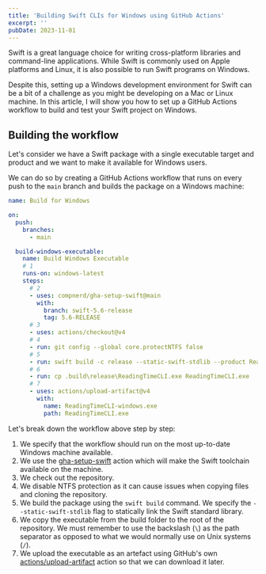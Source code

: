 ```yaml
---
title: 'Building Swift CLIs for Windows using GitHub Actions'
excerpt: ''
pubDate: 2023-11-01
---
```


Swift is a great language choice for writing cross-platform libraries and command-line applications. While Swift is commonly used on Apple platforms and Linux, it is also possible to run Swift programs on Windows.

Despite this, setting up a Windows development environment for Swift can be a bit of a challenge as you might be developing on a Mac or Linux machine. In this article, I will show you how to set up a GitHub Actions workflow to build and test your Swift project on Windows.

## Building the workflow

Let's consider we have a Swift package with a single executable target and product and we want to make it available for Windows users.

We can do so by creating a GitHub Actions workflow that runs on every push to the `main` branch and builds the package on a Windows machine:

```yaml:windows.yml
name: Build for Windows

on:
  push:
    branches:
      - main

  build-windows-executable:
    name: Build Windows Executable
    # 1
    runs-on: windows-latest
    steps:
      # 2
      - uses: compnerd/gha-setup-swift@main
        with:
          branch: swift-5.6-release
          tag: 5.6-RELEASE
      # 3
      - uses: actions/checkout@v4
      # 4
      - run: git config --global core.protectNTFS false
      # 5
      - run: swift build -c release --static-swift-stdlib --product ReadingTimeCLI
      # 6
      - run: cp .build\release\ReadingTimeCLI.exe ReadingTimeCLI.exe
      # 7
      - uses: actions/upload-artifact@v4
        with:
          name: ReadingTimeCLI-windows.exe
          path: ReadingTimeCLI.exe
```

Let's break down the workflow above step by step:

1. We specify that the workflow should run on the most up-to-date Windows machine available.
2. We use the [gha-setup-swift]() action which will make the Swift toolchain available on the machine.
3. We check out the repository.
4. We disable NTFS protection as it can cause issues when copying files and cloning the repository.
5. We build the package using the `swift build` command. We specify the `--static-swift-stdlib` flag to statically link the Swift standard library.
6. We copy the executable from the build folder to the root of the repository. We must remember to use the backslash (`\`) as the path separator as opposed to what we would normally use on Unix systems (`/`).
7. We upload the executable as an artefact using GitHub's own [actions/upload-artifact]() action so that we can download it later.
